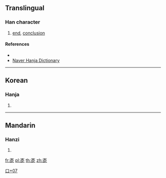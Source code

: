 ==Translingual==

===Han character===
{{Han char|rn=30|rad=口|as=07|sn=10|four=|canj=DJRP|ids=⿱末叱}}

# [[end]], [[conclusion]]

====References====
* {{Han ref|kx=0193.051|dj=0344.181|hdz=10624.121|uh=551C|ud=21788}}
* [http://hanja.naver.com/hanja?q=%E5%94%9C Naver Hanja Dictionary]

----

==Korean==

===Hanja===
{{ko-hanja|hangeul=말|rv=mal|mr=mal}}

# {{defn|lang=ko|sort=口07}}

----

==Mandarin==

===Hanzi===
{{cmn-hanzi|pin=[[mò]] ([[mo4]])|wg=mo<sup>4</sup>}}

# {{defn|lang=cmn|sort=口07}}

[[Category:Korean-only CJKV Characters|口+07]]

[[fr:唜]]
[[pl:唜]]
[[th:唜]]
[[zh:唜]]